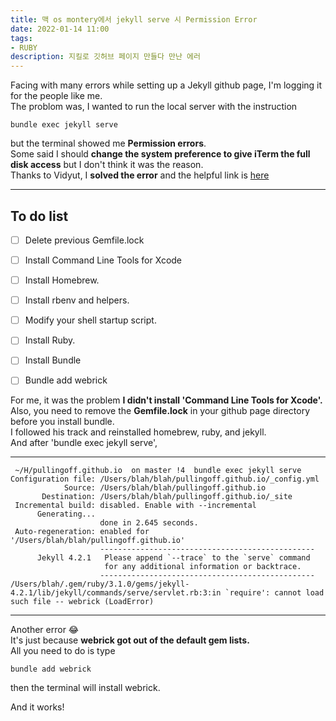 ```yaml
---
title: 맥 os montery에서 jekyll serve 시 Permission Error
date: 2022-01-14 11:00
tags:
- RUBY
description: 지킬로 깃허브 페이지 만들다 만난 에러
---
```


Facing with many errors while setting up a Jekyll github page, I'm logging it for the people like me.  
The problom was, I wanted to run the local server with the instruction  

```shell
bundle exec jekyll serve
```

but the terminal showed me **Permission errors**.  
Some said I should **change the system preference to give iTerm the full disk access** but I don't think it was the reason.  
Thanks to Vidyut, I **solved the error** and the helpful link is 
[here](https://luther.io/macos/how-to-install-latest-ruby-on-a-mac/)

-------------------------

## To do list 

- [ ] Delete previous Gemfile.lock
- [ ] Install Command Line Tools for Xcode
- [ ] Install Homebrew.
- [ ] Install rbenv and helpers.
- [ ] Modify your shell startup script.
- [ ] Install Ruby.
- [ ] Install Bundle
- [ ] Bundle add webrick


For me, it was the problem **I didn't install 'Command Line Tools for Xcode'.**  
Also, you need to remove the **Gemfile.lock** in your github page directory before you install bundle.  
I followed his track and reinstalled homebrew, ruby, and jekyll.  
And after 'bundle exec jekyll serve', 

-------------------------

```console 
 ~/H/pullingoff.github.io  on master !4  bundle exec jekyll serve
Configuration file: /Users/blah/blah/pullingoff.github.io/_config.yml
            Source: /Users/blah/blah/pullingoff.github.io
       Destination: /Users/blah/blah/pullingoff.github.io/_site
 Incremental build: disabled. Enable with --incremental
      Generating... 
                    done in 2.645 seconds.
 Auto-regeneration: enabled for '/Users/blah/blah/pullingoff.github.io'
                    ------------------------------------------------
      Jekyll 4.2.1   Please append `--trace` to the `serve` command 
                     for any additional information or backtrace. 
                    ------------------------------------------------
/Users/blah/.gem/ruby/3.1.0/gems/jekyll-4.2.1/lib/jekyll/commands/serve/servlet.rb:3:in `require': cannot load such file -- webrick (LoadError)
```

-------------------------
Another error 😂   
It's just because **webrick got out of the default gem lists.**  
All you need to do is type

```console
bundle add webrick
```

then the terminal will install webrick.


And it works!
